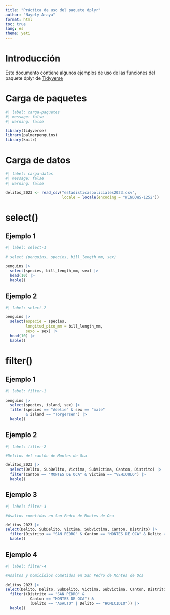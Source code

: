 ---
title: "Práctica de uso del paquete dplyr"
author: "Nayely Araya"
format: html
toc: true
lang: es
theme: yeti
---

# Introducción
Este documento contiene algunos ejemplos de uso de las funciones del paquete dplyr de [Tidyverse](https://www.tidyverse.org/)

# Carga de paquetes

```{r}
#| label: carga-paquetes
#| message: false
#| warning: false

library(tidyverse)
library(palmerpenguins)
library(knitr)
```

# Carga de datos

```{r}
#| label: carga-datos
#| message: false
#| warning: false

delitos_2023 <- read_csv("estadisticaspoliciales2023.csv",
                         locale = locale(encoding = "WINDOWS-1252"))
```

# select()

## Ejemplo 1

```{r}
#| label: select-1

# select (penguins, species, bill_length_mm, sex)

penguins |>
  select(species, bill_length_mm, sex) |>
  head(10) |>
  kable()
```

## Ejemplo 2

```{r}
#| label: select-2

penguins |>
  select(especie = species,
         longitud_pico_mm = bill_length_mm,
         sexo = sex) |>
  head(10) |>
  kable()
```

# filter()

## Ejemplo 1

```{r}
#| label: filter-1

penguins |>
  select(species, island, sex) |>
  filter(species == "Adelie" & sex == "male" 
         & island == "Torgersen") |>
  kable()
```

## Ejemplo 2

```{r}
#| label: filter-2

#Delitos del cantón de Montes de Oca

delitos_2023 |>
  select(Delito, SubDelito, Victima, SubVictima, Canton, Distrito) |>
  filter(Canton == "MONTES DE OCA" & Victima == "VEHICULO") |>
  kable()
```

## Ejemplo 3

```{r}
#| label: filter-3

#Asaltos cometidos en San Pedro de Montes de Oca

delitos_2023 |>
select(Delito, SubDelito, Victima, SubVictima, Canton, Distrito) |>
  filter(Distrito == "SAN PEDRO" & Canton == "MONTES DE OCA" & Delito == "ASALTO") |>
  kable()
```

## Ejemplo 4

```{r}
#| label: filter-4

#Asaltos y homicidios cometidos en San Pedro de Montes de Oca

delitos_2023 |>
select(Delito, Delito, SubDelito, Victima, SubVictima, Canton, Distrito) |>
  filter((Distrito == "SAN PEDRO" & 
           Canton == "MONTES DE OCA") & 
           (Delito == "ASALTO" | Delito == "HOMICIDIO")) |>
  kable()
```




